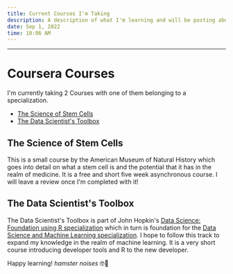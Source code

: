 ```yaml
---
title: Current Courses I'm Taking
description: A description of what I'm learning and will be posting about in the next coming weeks!
date: Sep 1, 2022
time: 10:06 AM
---
```

---
# Coursera Courses

I'm currently taking 2 Courses with one of them belonging to a specialization. 
- [The Science of Stem Cells](https://www.coursera.org/learn/stem-cells/home/week/2)
- [The Data Scientist's Toolbox](https://www.coursera.org/learn/data-scientists-tools/home/week/2)


## The Science of Stem Cells

This is a small course by the American Museum of Natural History which goes into detail on what a stem cell is and the potential that it has in the realm of medicine.
It is a free and short five week asynchronous course. I will leave a review once I'm completed with it!


## The Data Scientist's Toolbox

The Data Scientist's Toolbox is part of John Hopkin's [Data Science: Foundation using R specialization](https://www.coursera.org/specializations/data-science-foundations-r)
which in turn is foundation for the [Data Science and Machine Learning specialization](https://www.coursera.org/specializations/data-science-statistics-machine-learning). 
I hope to follow this track to expand my knowledge in the realm of machine learning. It is a very short course introducing developer tools and R to the new developer.



Happy learning! *hamster noises* 🤓🐹
